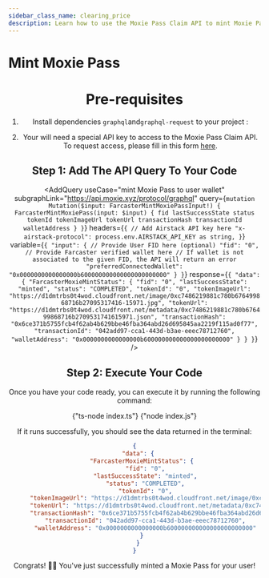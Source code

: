 ```yaml
---
sidebar_class_name: clearing_price
description: Learn how to use the Moxie Pass Claim API to mint Moxie Pass to a user.
---
```



# Mint Moxie Pass

<Header useCase="mint Moxie Pass to a user wallet" apiName="Moxie Pass Claim" />

# Pre-requisites

1. Install dependencies `graphql`and`graphql-request` to your project :

<Install dependencies="graphql graphql-request" />

2. Your will need a special API key to access to the Moxie Pass Claim API. To request access, please fill in this form [here](https://forms.gle/th7hKumcxz3X5txZ6).

## Step 1: Add The API Query To Your Code

<AddQuery
  useCase="mint Moxie Pass to user wallet"
  subgraphLink="https://api.moxie.xyz/protocol/graphql"
  query={`mutation Mutation($input: FarcasterMintMoxiePassInput!) {
  FarcasterMintMoxiePass(input: $input) {
    fid
    lastSuccessState
    status
    tokenId
    tokenImageUrl
    tokenUrl
    transactionHash
    transactionId
    walletAddress
  }
}`}
  headers={`{
  // Add Airstack API key here
  "x-airstack-protocol": process.env.AIRSTACK_API_KEY as string,
}`}
  variable={`{
  "input": {
    // Provide User FID here (optional)
    "fid": "0",
    // Provide Farcaster verified wallet here
    // If wallet is not associated to the given FID, the API will return an error
    "preferredConnectedWallet": "0x0000000000000000b600000000000000000000000"
  }
}`}
  response={`{
  "data": {
    "FarcasterMoxieMintStatus": {
      "fid": "0",
      "lastSuccessState": "minted",
      "status": "COMPLETED",
      "tokenId": "0",
      "tokenImageUrl": "https://d1dmtrbs0t4wod.cloudfront.net/image/0xc7486219881c780b676499868716b27095317416-15971.jpg",
      "tokenUrl": "https://d1dmtrbs0t4wod.cloudfront.net/metadata/0xc7486219881c780b676499868716b2709531741615971.json",
      "transactionHash": "0x6ce371b5755fcb4f62ab4b629bbe46fba364abd26d695845aa2219f115ad0f77",
      "transactionId": "042add97-cca1-443d-b3ae-eeec78712760",
      "walletAddress": "0x0000000000000000b600000000000000000000000"
    }
  }
}`}
/>

## Step 2: Execute Your Code

Once you have your code ready, you can execute it by running the following command:

<Tabs>
  <TabItem value="ts" label="TypeScript">
    <CodeBlock language="sh">{"ts-node index.ts"}</CodeBlock>
  </TabItem>
  <TabItem value="js" label="JavaScript">
    <CodeBlock language="sh">{"node index.js"}</CodeBlock>
  </TabItem>
</Tabs>

If it runs successfully, you should see the data returned in the terminal:

```json
{
  "data": {
    "FarcasterMoxieMintStatus": {
      "fid": "0",
      "lastSuccessState": "minted",
      "status": "COMPLETED",
      "tokenId": "0",
      "tokenImageUrl": "https://d1dmtrbs0t4wod.cloudfront.net/image/0xc7486219881c780b676499868716b27095317416-15971.jpg",
      "tokenUrl": "https://d1dmtrbs0t4wod.cloudfront.net/metadata/0xc7486219881c780b676499868716b2709531741615971.json",
      "transactionHash": "0x6ce371b5755fcb4f62ab4b629bbe46fba364abd26d695845aa2219f115ad0f77",
      "transactionId": "042add97-cca1-443d-b3ae-eeec78712760",
      "walletAddress": "0x0000000000000000b600000000000000000000000"
    }
  }
}
```

Congrats! 🥳🎉 You've just successfully minted a Moxie Pass for your user!

<DeveloperSupport />

